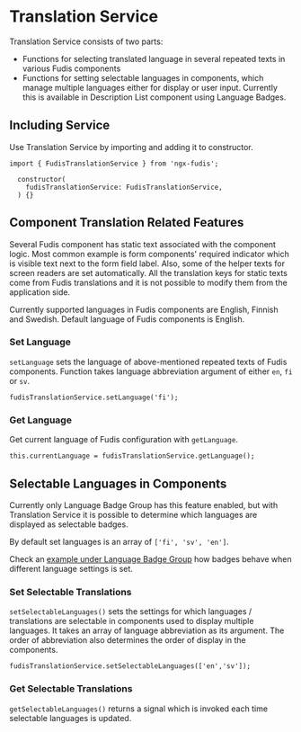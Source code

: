 
<Meta title="Services/Translation" />

# Translation Service

Translation Service consists of two parts:

* Functions for selecting translated language in several repeated texts in various Fudis components
* Functions for setting selectable languages in components, which manage multiple languages either for display or user input. Currently this is available in Description List component using Language Badges.

## Including Service

Use Translation Service by importing and adding it to constructor.

```
import { FudisTranslationService } from 'ngx-fudis';

  constructor(
    fudisTranslationService: FudisTranslationService,
  ) {}
```

## Component Translation Related Features

Several Fudis component has static text associated with the component logic. Most common example is form components' required indicator which is visible text next to the form field label.
Also, some of the helper texts for screen readers are set automatically.
All the translation keys for static texts come from Fudis translations and it is not possible to modify them from the application side.

Currently supported languages in Fudis components are English, Finnish and Swedish. Default language of Fudis components is English.

### Set Language

`setLanguage` sets the language of above-mentioned repeated texts of Fudis components. Function takes language abbreviation argument of either `en`, `fi` or `sv`.

```
fudisTranslationService.setLanguage('fi');
```

### Get Language

Get current language of Fudis configuration with `getLanguage`.

```
this.currentLanguage = fudisTranslationService.getLanguage();
```

## Selectable Languages in Components

Currently only Language Badge Group has this feature enabled, but with Translation Service it is possible to determine which languages are displayed as selectable badges.

By default set languages is an array of `['fi', 'sv', 'en']`.

Check an [example under Language Badge Group](/story/components-language-badge-group--documentation#interactive-example-along-with-app-language-and-badge-language-options-change) how badges behave when different language settings is set.

### Set Selectable Translations

`setSelectableLanguages()` sets the settings for which languages / translations are selectable in components used to display multiple languages. It takes an array of language abbreviation as its argument. The order of abbreviation also determines the order of display in the components.

```
fudisTranslationService.setSelectableLanguages(['en','sv']);
```

### Get Selectable Translations

`getSelectableLanguages()` returns a signal which is invoked each time selectable languages is updated.
